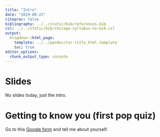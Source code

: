 ```yaml
---
title: "Intro"
date: "2019-08-22"
citeproc: false
bibliography: ../../static/bib/references.bib
csl: ../../static/bib/chicago-syllabus-no-bib.csl
output:
  blogdown::html_page:
    template: ../../pandoc/toc-title_html.template
    toc: true
editor_options: 
  chunk_output_type: console
---
```


# Slides


No slides today, just the intro.


# Getting to know you (first pop quiz)

<i class="fa fa-external-link-square-alt" aria-hidden="true"></i> Go to this [Google form](https://forms.gle/raRsBQsjJNe24wTeA) and tell me about yourself.

